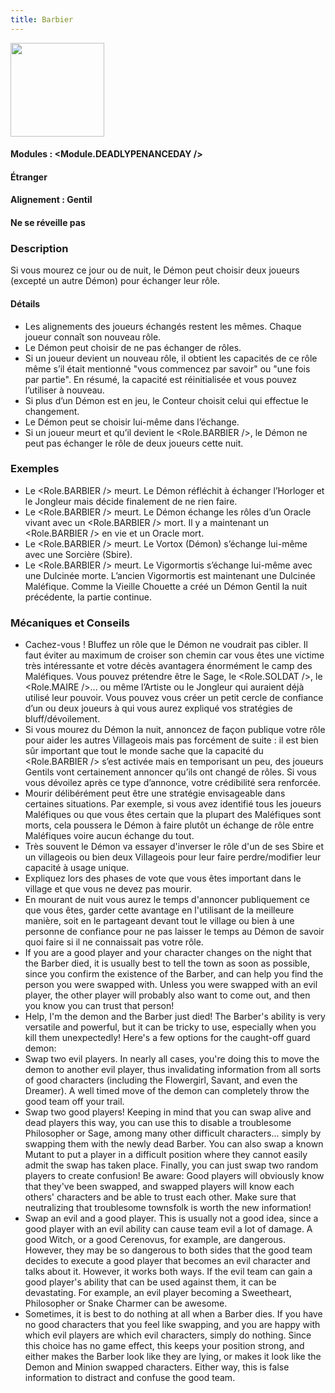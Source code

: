 ```yaml
---
title: Barbier
---
```



<img src='/img/blood-on-the-clocktower/roles/barbier.png' height='150' />

#### Modules : <Module.DEADLYPENANCEDAY />
#### Étranger
#### Alignement : Gentil
#### Ne se réveille pas


### Description

Si vous mourez ce jour ou de nuit, le Démon peut choisir deux joueurs (excepté un autre Démon) pour échanger leur rôle.

#### Détails

- Les alignements des joueurs échangés restent les mêmes. Chaque joueur connaît son nouveau rôle.
- Le Démon peut choisir de ne pas échanger de rôles.
- Si un joueur devient un nouveau rôle, il obtient les capacités de ce rôle même s’il était mentionné "vous commencez par savoir" ou "une fois par partie". En résumé, la capacité est réinitialisée et vous pouvez l’utiliser à nouveau.
- Si plus d’un Démon est en jeu, le Conteur choisit celui qui effectue le changement.
- Le Démon peut se choisir lui-même dans l’échange.
- Si un joueur meurt et qu’il devient le <Role.BARBIER />, le Démon ne peut pas échanger le rôle de deux joueurs cette nuit.   

### Exemples
- Le <Role.BARBIER /> meurt. Le Démon réfléchit à échanger l’Horloger et le Jongleur mais décide finalement de ne rien faire.
- Le <Role.BARBIER /> meurt. Le Démon échange les rôles d’un Oracle vivant avec un <Role.BARBIER /> mort. Il y a maintenant un <Role.BARBIER /> en vie et un Oracle mort.
- Le <Role.BARBIER /> meurt. Le Vortox (Démon) s’échange lui-même avec une Sorcière (Sbire).
- Le <Role.BARBIER /> meurt. Le Vigormortis s’échange lui-même avec une Dulcinée morte. L’ancien Vigormortis est maintenant une Dulcinée Maléfique. Comme la Vieille Chouette a créé un Démon Gentil la nuit précédente, la partie continue.

### Mécaniques et Conseils
- Cachez-vous ! Bluffez un rôle que le Démon ne voudrait pas cibler. Il faut éviter au maximum de croiser son chemin car vous êtes une victime très intéressante et votre décès avantagera énormément le camp des Maléfiques.
Vous pouvez prétendre être le Sage, le <Role.SOLDAT />, le <Role.MAIRE />... ou même l’Artiste ou le Jongleur qui auraient déjà utilisé leur pouvoir.
Vous pouvez vous créer un petit cercle de confiance d’un ou deux joueurs à qui vous aurez expliqué vos stratégies de bluff/dévoilement. 
- Si vous mourez du Démon la nuit, annoncez de façon publique votre rôle pour aider les autres Villageois mais pas forcément de suite : il est bien sûr important que tout le monde sache que la capacité du <Role.BARBIER /> s’est activée mais en temporisant un peu, des joueurs Gentils vont certainement annoncer qu’ils ont changé de rôles. Si vous vous dévoilez après ce type d’annonce, votre crédibilité sera renforcée. 
- Mourir délibérément peut être une stratégie envisageable dans certaines situations. Par exemple, si vous avez identifié tous les joueurs Maléfiques ou que vous êtes certain que la plupart des Maléfiques sont morts, cela poussera le Démon à faire plutôt un échange de rôle entre Maléfiques voire aucun échange du tout.     
- Très souvent le Démon va essayer d'inverser le rôle d'un de ses Sbire et un villageois ou bien deux Villageois pour leur faire perdre/modifier leur capacité à usage unique.
- Expliquez lors des phases de vote que vous êtes important dans le village et que vous ne devez pas mourir.
- En mourant de nuit vous aurez le temps d'annoncer publiquement ce que vous êtes, garder cette avantage en l'utilisant de la meilleure manière, soit en le partageant devant tout le village ou bien à une personne de confiance pour ne pas laisser le temps au Démon de savoir quoi faire si il ne connaissait pas votre rôle.
- If you are a good player and your character changes on the night that the Barber died, it is usually best to tell the town as soon as possible, since you confirm the existence of the Barber, and can help you find the person you were swapped with. Unless you were swapped with an evil player, the other player will probably also want to come out, and then you know you can trust that person!
- Help, I'm the demon and the Barber just died! The Barber's ability is very versatile and powerful, but it can be tricky to use, especially when you kill them unexpectedly! Here's a few options for the caught-off guard demon:
- Swap two evil players. In nearly all cases, you're doing this to move the demon to another evil player, thus invalidating information from all sorts of good characters (including the Flowergirl, Savant, and even the Dreamer). A well timed move of the demon can completely throw the good team off your trail.
- Swap two good players! Keeping in mind that you can swap alive and dead players this way, you can use this to disable a troublesome Philosopher or Sage, among many other difficult characters... simply by swapping them with the newly dead Barber. You can also swap a known Mutant to put a player in a difficult position where they cannot easily admit the swap has taken place. Finally, you can just swap two random players to create confusion! Be aware: Good players will obviously know that they've been swapped, and swapped players will know each others' characters and be able to trust each other. Make sure that neutralizing that troublesome townsfolk is worth the new information!
- Swap an evil and a good player. This is usually not a good idea, since a good player with an evil ability can cause team evil a lot of damage. A good Witch, or a good Cerenovus, for example, are dangerous. However, they may be so dangerous to both sides that the good team decides to execute a good player that becomes an evil character and talks about it. However, it works both ways. If the evil team can gain a good player's ability that can be used against them, it can be devastating. For example, an evil player becoming a Sweetheart, Philosopher or Snake Charmer can be awesome.
- Sometimes, it is best to do nothing at all when a Barber dies. If you have no good characters that you feel like swapping, and you are happy with which evil players are which evil characters, simply do nothing. Since this choice has no game effect, this keeps your position strong, and either makes the Barber look like they are lying, or makes it look like the Demon and Minion swapped characters. Either way, this is false information to distract and confuse the good team.
